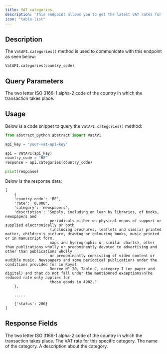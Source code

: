 ```yaml
---
title: VAT categories.
description: 'This endpoint allows you to get the latest VAT rates for certain product categories in a country.'
icon: "table-list"
---
```


## Description

The `VatAPI.categories()` method is used to communicate with this endpoint as seen below:

`VatAPI.categories(country_code)`

## Query Parameters

<ParamField path="country_code" type="String" required>
The two letter ISO 3166-1 alpha-2 code of the country in which the transaction takes place.
</ParamField>


## Usage
Below is a code snippet to query the `VatAPI.categories()` method:

```python
from abstract_python.abstract import VatAPI

api_key = "your-vat-api-key"

api = VatAPI(api_key)
country_code = "BE"
response = api.categories(country_code)

print(response)

```


Below is the response data:

```
[
    {
    'country_code': 'BE', 
    'rate': '0.000', 
    'category': 'newspapers', 
    'description': "Supply, including on loan by libraries, of books, newspapers and 
                    periodicals either on physical means of support or supplied electronically or both 
                    (including brochures, leaflets and similar printed matter, children's picture, drawing or colouring books, music printed or in manuscript form, 
                    maps and hydrographic or similar charts), other than publications wholly or predominantly devoted to advertising and other than publications wholly 
                    or predominantly consisting of video content or audible music. Newspapers and some periodical publications under the conditions provided for in Royal 
                    Decree N° 20, Table C, category I (on paper and digital) and that do not fall under the mentionned exceptions\nThe reduced rate only applies for 
                    those goods in 4902."
    },
    
    .....

    {'status': 200}
]
```

## Response Fields

<ResponseField name="country_code" type="String">
The two letter ISO 3166-1 alpha-2 code of the country in which the transaction takes place.
</ResponseField>

<ResponseField name="rate" type="String">
The VAT rate for this specific category.
</ResponseField>

<ResponseField name="category" type="String">
The name of the category.
</ResponseField>

<ResponseField name="description" type="String">
A description about the category.
</ResponseField>

